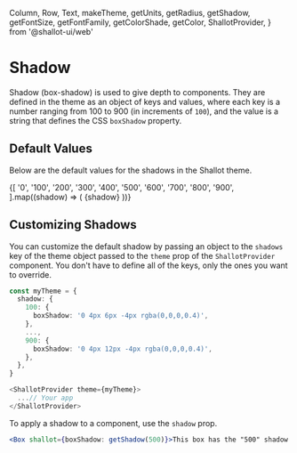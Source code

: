   Column,
  Row,
  Text,
  makeTheme,
  getUnits,
  getRadius,
  getShadow,
  getFontSize,
  getFontFamily,
  getColorShade,
  getColor,
  ShallotProvider,
} from '@shallot-ui/web'

<Meta title="🎨 Theme / Shadows" />

# Shadow

Shadow (box-shadow) is used to give depth to components. They are defined in the theme as an object of keys and values, where each key is a number ranging from 100 to 900 (in increments of `100`), and the value is a string that defines the CSS `boxShadow` property.

## Default Values

Below are the default values for the shadows in the Shallot theme.

<Canvas>
  <ShallotProvider>
    <Column
      shallot={{
        borderRadius: getRadius('xl'),
      }}
    >
      <Row alignCenter unitsAround={4}>
        {[
          '0',
          '100',
          '200',
          '300',
          '400',
          '500',
          '600',
          '700',
          '800',
          '900',
        ].map((shadow) => (
          <Column
            key={shadow}
            shallot={{
              shadow: getShadow(shadow),
              backgroundColor: getColor('Shading', 100),
              borderRadius: getRadius('lg'),
              height: getUnits(5),
              flex: 1,
              margin: getUnits(1),
              alignItems: 'center',
              justifyContent: 'center',
            }}
          >
            <Text
              shallot={{
                fontFamily: getFontFamily('Body'),
                fontSize: getFontSize('sm'),
                textColor: getColorShade('Shading.100'),
              }}
            >
              {shadow}
            </Text>
          </Column>
        ))}
      </Row>
    </Column>
  </ShallotProvider>
</Canvas>

## Customizing Shadows

You can customize the default shadow by passing an object to the `shadows` key of the theme object passed to the `theme` prop of the `ShallotProvider` component. You don't have to define all of the keys, only the ones you want to override.

```ts
const myTheme = {
  shadow: {
    100: {
      boxShadow: '0 4px 6px -4px rgba(0,0,0,0.4)',
    },
    ...,
    900: {
      boxShadow: '0 4px 12px -4px rgba(0,0,0,0.4)',
    },
  },
}

<ShallotProvider theme={myTheme}>
  ...// Your app
</ShallotProvider>
```

To apply a shadow to a component, use the `shadow` prop.

```jsx
<Box shallot={boxShadow: getShadow(500)}>This box has the "500" shadow.</Box>
```
